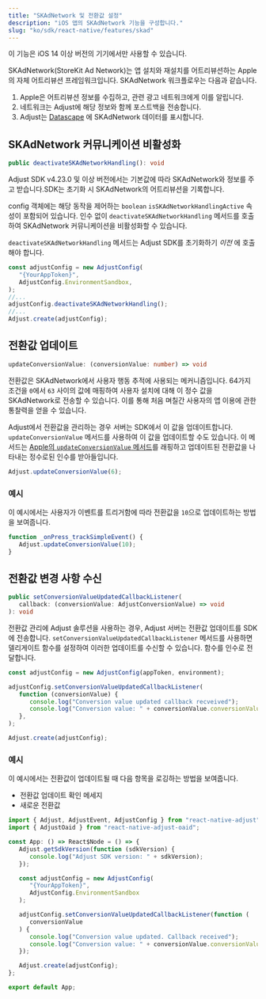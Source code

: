 ```yaml
---
title: "SKAdNetwork 및 전환값 설정"
description: "iOS 앱의 SKAdNetwork 기능을 구성합니다."
slug: "ko/sdk/react-native/features/skad"
---
```


<Callout type="important">

이 기능은 iOS 14 이상 버전의 기기에서만 사용할 수 있습니다.

</Callout>

SKAdNetwork\(StoreKit Ad Network\)는 앱 설치와 재설치를 어트리뷰션하는 Apple의 자체 어트리뷰션 프레임워크입니다. SKAdNetwork 워크플로우는 다음과 같습니다.

1. Apple은 어트리뷰션 정보를 수집하고, 관련 광고 네트워크에게 이를 알립니다.
2. 네트워크는 Adjust에 해당 정보와 함께 포스트백을 전송합니다.
3. Adjust는 [Datascape](https://help.adjust.com/ko/suite/article/datascape) 에 SKAdNetwork 데이터를 표시합니다.

## SKAdNetwork 커뮤니케이션 비활성화

```ts
public deactivateSKAdNetworkHandling(): void
```

<MinorVersion added="v4.23.0">

Adjust SDK v4\.23\.0 및 이상 버전에서는 기본값에 따라 SKAdNetwork와 정보를 주고 받습니다.SDK는 초기화 시 SKAdNetwork의 어트리뷰션을 기록합니다.

</MinorVersion>

config 객체에는 해당 동작을 제어하는 `boolean` `isSKAdNetworkHandlingActive` 속성이 포함되어 있습니다. 인수 없이 `deactivateSKAdNetworkHandling` 메서드를 호출하여 SKAdNetwork 커뮤니케이션을 비활성화할 수 있습니다.

<Callout type="important">

`deactivateSKAdNetworkHandling` 메서드는 Adjust SDK를 초기화하기 _이전_ 에 호출해야 합니다.

</Callout>

```jsx
const adjustConfig = new AdjustConfig(
   "{YourAppToken}",
   AdjustConfig.EnvironmentSandbox,
);
//...
adjustConfig.deactivateSKAdNetworkHandling();
//...
Adjust.create(adjustConfig);
```

## 전환값 업데이트

```ts
updateConversionValue: (conversionValue: number) => void
```

전환값은 SKAdNetwork에서 사용자 행동 추적에 사용되는 메커니즘입니다. 64가지 조건을 `0`에서 `63` 사이의 값에 매핑하여 사용자 설치에 대해 이 정수 값을 SKAdNetwork로 전송할 수 있습니다. 이를 통해 처음 며칠간 사용자의 앱 이용에 관한 통찰력을 얻을 수 있습니다.

Adjust에서 전환값을 관리하는 경우 서버는 SDK에서 이 값을 업데이트합니다. `updateConversionValue` 메서드를 사용하여 이 값을 업데이트할 수도 있습니다. 이 메서드는 [Apple의 `updateConversionValue` 메서드](https://developer.apple.com/documentation/storekit/skadnetwork/3566697-updateconversionvalue)를 래핑하고 업데이트된 전환값을 나타내는 정수로된 인수를 받아들입니다.

```jsx
Adjust.updateConversionValue(6);
```

### 예시

이 예시에서는 사용자가 이벤트를 트리거함에 따라 전환값을 `10`으로 업데이트하는 방법을 보여줍니다.

```jsx
function _onPress_trackSimpleEvent() {
   Adjust.updateConversionValue(10);
}
```

## 전환값 변경 사항 수신

```ts
public setConversionValueUpdatedCallbackListener(
   callback: (conversionValue: AdjustConversionValue) => void
): void
```

전환값 관리에 Adjust 솔루션을 사용하는 경우, Adjust 서버는 전환값 업데이트를 SDK에 전송합니다. `setConversionValueUpdatedCallbackListener` 메서드를 사용하면 델리게이트 함수를 설정하여 이러한 업데이트를 수신할 수 있습니다. 함수를 인수로 전달합니다.

```jsx
const adjustConfig = new AdjustConfig(appToken, environment);

adjustConfig.setConversionValueUpdatedCallbackListener(
   function (conversionValue) {
      console.log("Conversion value updated callback recveived");
      console.log("Conversion value: " + conversionValue.conversionValue);
   },
);

Adjust.create(adjustConfig);
```

### 예시

이 예시에서는 전환값이 업데이트될 때 다음 항목을 로깅하는 방법을 보여줍니다.

-  전환값 업데이트 확인 메세지
-  새로운 전환값

```jsx
import { Adjust, AdjustEvent, AdjustConfig } from "react-native-adjust";
import { AdjustOaid } from "react-native-adjust-oaid";

const App: () => React$Node = () => {
   Adjust.getSdkVersion(function (sdkVersion) {
      console.log("Adjust SDK version: " + sdkVersion);
   });

   const adjustConfig = new AdjustConfig(
      "{YourAppToken}",
      AdjustConfig.EnvironmentSandbox
   );

   adjustConfig.setConversionValueUpdatedCallbackListener(function (
      conversionValue
   ) {
      console.log("Conversion value updated. Callback received");
      console.log("Conversion value: " + conversionValue.conversionValue);
   });

   Adjust.create(adjustConfig);
};

export default App;
```
